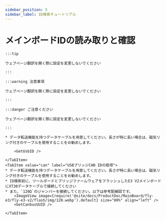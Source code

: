 ```yaml
---
sidebar_position: 5
sidebar_label: ID検索チュートリアル
---
```










# メインボードIDの読み取りと確認

    :::tip

    ウェブページ翻訳を開く際に設定を変更しないでください

    :::

    :::warning 注意事項

    ウェブページ翻訳を開く際に設定を変更しないでください

    :::

    :::danger ご注意ください

    ウェブページ翻訳を開く際に設定を変更しないでください

    :::

<Tabs>
    <TabItem value="usb" label="USB IDの取得" default>
        
    * データ転送機能を持つデータケーブルを用意してください。長さが特に長い場合は、磁気リング付きのケーブルを使用することをお勧めします。
    
        <GetUsbID />
        
    </TabItem>
    <TabItem value="can" label="USBブリッジCAN IDの取得">
    * データ転送機能を持つデータケーブルを用意してください。長さが特に長い場合は、磁気リング付きのケーブルを使用することをお勧めします。
    * ID検索前に、ツールボードとブリッジファームウェアをフラッシュしたE3 V2メインボードにXT30データケーブルで接続してください
    * また、`120Ω`のジャンパーを接続してください。以下は参考配線図です。
        <ImageView image={require('@site/docs/ProductDoc/MainBoard/fly-e3/fly-e3-v2/flash/img/120.webp').default} size="80%" align="left" />    
        <GetCanbusUUID />

    </TabItem>
</Tabs>